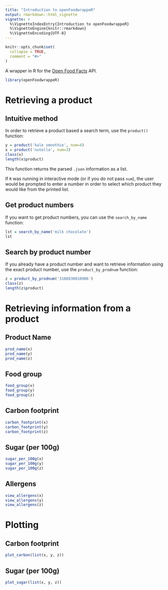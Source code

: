 ```yaml
---
title: "Introduction to openFoodwrappeR"
output: rmarkdown::html_vignette
vignette: >
  %\VignetteIndexEntry{Introduction to openFoodwrappeR}
  %\VignetteEngine{knitr::rmarkdown}
  %\VignetteEncoding{UTF-8}
---
```


```r
knitr::opts_chunk$set(
  collapse = TRUE,
  comment = "#>"
)
```

A wrapper in R for the [Open Food Facts](https://world.openfoodfacts.org/) API.

```r
library(openFoodwrappeR)
```

# Retrieving a product

## Intuitive method

In order to retrieve a product based a search term, use the `product()` function:

```r
y = product('kale smoothie', num=4)
x = product('nutella', num=3) 
class(x)
length(x$product)
```

This function returns the parsed `.json` information as a list.

If `R` was running in interactive mode (or if you do not pass `num`), the user would be prompted to enter a number in order to select which product they would like from the printed list. 


## Get product numbers

If you want to get product numbers, you can use the `search_by_name` function:

```r
lst = search_by_name('milk chocolate')
lst
```


## Search by product number

If you already have a product number and want to retrieve information using the exact product number, use the `product_by_prodnum` function:

```r
z = product_by_prodnum('3168930010906')
class(z)
length(z$product)
```


# Retrieving information from a product

## Product Name 

```r
prod_name(x)
prod_name(y)
prod_name(z)
```


## Food group

```r
food_group(x)
food_group(y)
food_group(z)
```



## Carbon footprint

```r
carbon_footprint(x)
carbon_footprint(y)
carbon_footprint(z)
```


## Sugar (per 100g)

```r
sugar_per_100g(x)
sugar_per_100g(y)
sugar_per_100g(z)
```



## Allergens


```r
view_allergens(x)
view_allergens(y)
view_allergens(z)
```




# Plotting


## Carbon footprint

```r
plot_carbon(list(x, y, z))
```


## Sugar (per 100g)

```r
plot_sugar(list(x, y, z))
```


